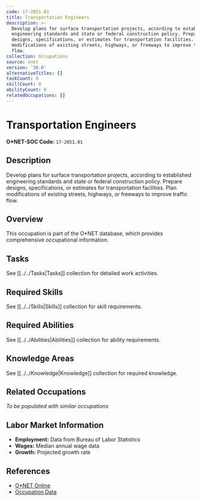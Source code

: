 ```yaml
---
code: 17-2051.01
title: Transportation Engineers
description: >-
  Develop plans for surface transportation projects, according to established
  engineering standards and state or federal construction policy. Prepare
  designs, specifications, or estimates for transportation facilities. Plan
  modifications of existing streets, highways, or freeways to improve traffic
  flow.
collection: Occupations
source: onet
version: '30.0'
alternativeTitles: []
taskCount: 0
skillCount: 0
abilityCount: 0
relatedOccupations: []
---
```

# Transportation Engineers

**O*NET-SOC Code:** `17-2051.01`

## Description

Develop plans for surface transportation projects, according to established engineering standards and state or federal construction policy. Prepare designs, specifications, or estimates for transportation facilities. Plan modifications of existing streets, highways, or freeways to improve traffic flow.

## Overview

This occupation is part of the O*NET database, which provides comprehensive occupational information.

## Tasks

See [[../../Tasks|Tasks]] collection for detailed work activities.

## Required Skills

See [[../../Skills|Skills]] collection for skill requirements.

## Required Abilities

See [[../../Abilities|Abilities]] collection for ability requirements.

## Knowledge Areas

See [[../../Knowledge|Knowledge]] collection for required knowledge.

## Related Occupations

*To be populated with similar occupations*

## Labor Market Information

- **Employment:** Data from Bureau of Labor Statistics
- **Wages:** Median annual wage data
- **Growth:** Projected growth rate

## References

- [O*NET Online](https://www.onetonline.org/link/summary/17-2051.01)
- [Occupation Data](https://www.onetcenter.org/)

